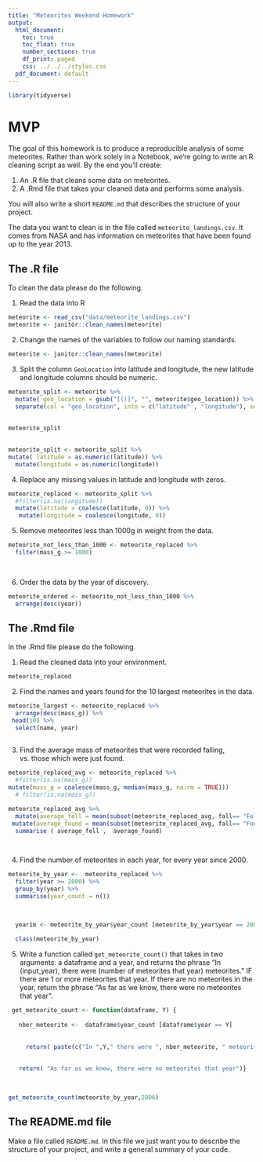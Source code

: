 ```yaml
---
title: "Meteorites Weekend Homework"
output:
  html_document:
    toc: true
    toc_float: true
    number_sections: true
    df_print: paged
    css: ../../../styles.css
  pdf_document: default
---
```

```r
library(tidyverse)
```


# MVP

The goal of this homework is to produce a reproducible analysis of some meteorites. Rather than work solely in a Notebook, we're going to write an R cleaning script as well. By the end you'll create:

1. An .R file that cleans some data on meteorites.
2. A .Rmd file that takes your cleaned data and performs some analysis.

You will also write a short `README.md` that describes the structure of your project.

The data you want to clean is in the file called `meteorite_landings.csv`. It comes from NASA and has information on meteorites that have been found up to the year 2013. 

## The .R file

To clean the data please do the following.

1. Read the data into R
```r
meteorite <- read_csv("data/meteorite_landings.csv") 
meteorite <- janitor::clean_names(meteorite)
```

2. Change the names of the variables to follow our naming standards.
```r
meteorite <- janitor::clean_names(meteorite)
```

3. Split the column `GeoLocation` into latitude and longitude, the new latitude and longitude columns should be numeric.
```r
meteorite_split <- meteorite %>% 
  mutate( geo_location = gsub("[()]", "", meteorite$geo_location)) %>% 
  separate(col = "geo_location", into = c("latitude" , "longitude"), sep = ", ")  
  
  
meteorite_split
  
```


```r
meteorite_split <- meteorite_split %>% 
mutate( latitude = as.numeric(latitude)) %>% 
  mutate(longitude = as.numeric(longitude))

```


4. Replace any missing values in latitude and longitude with zeros.

```r
meteorite_replaced <- meteorite_split %>% 
  #filter(is.na(longitude))
  mutate(latitude = coalesce(latitude, 0)) %>% 
   mutate(longitude = coalesce(longitude, 0)) 

```

5. Remove meteorites less than 1000g in weight from the data.
```r
meteorite_not_less_than_1000 <- meteorite_replaced %>% 
  filter(mass_g >= 1000)
  
  
```

6. Order the data by the year of discovery.
```r
meteorite_ordered <- meteorite_not_less_than_1000 %>% 
  arrange(desc(year))
```


## The .Rmd file

In the .Rmd file please do the following.

1. Read the cleaned data into your environment.

```r
meteorite_replaced

```


2. Find the names and years found for the 10 largest meteorites in the data.
```r

meteorite_largest <- meteorite_replaced %>% 
  arrange(desc(mass_g)) %>% 
 head(10) %>% 
  select(name, year)
  


```


3. Find the average mass of meteorites that were recorded falling, vs. those which were just found.
```r
meteorite_replaced_avg <- meteorite_replaced %>% 
  #filter(is.na(mass_g))
mutate(mass_g = coalesce(mass_g, median(mass_g, na.rm = TRUE)))  
  # filter(is.na(mass_g))

meteorite_replaced_avg %>% 
  mutate(average_fell = mean(subset(meteorite_replaced_avg, fall== "Fell")$ mass_g)) %>% 
 mutate(average_found = mean(subset(meteorite_replaced_avg, fall== "Found")$ mass_g)) %>% 
  summarise ( average_fell ,  average_found) 

  
```

4. Find the number of meteorites in each year, for every year since 2000.

```r
meteorite_by_year <-  meteorite_replaced %>% 
  filter(year >= 2000) %>% 
  group_by(year) %>% 
  summarise(year_count = n())  


 
  year1m <- meteorite_by_year$year_count [meteorite_by_year$year == 2000]
  
  class(meteorite_by_year)

```

5. Write a function called `get_meteorite_count()` that takes in two arguments: a dataframe and a year, and returns the phrase "In (input_year), there were (number of meteorites that year) meteorites." IF there are 1 or more meteorites that year. If there are no meteorites in the year, return the phrase "As far as we know, there were no meteorites that year".

```r
 get_meteorite_count <- function(dataframe, Y) {
   
   nber_meteorite <-  dataframe$year_count [dataframe$year == Y]
   
  
     return( paste(c("In ",Y," there were ", nber_meteorite, " meteorites."), collapse = " "))
  
   
   return( "As far as we know, there were no meteorites that year")}
  
 

get_meteorite_count(meteorite_by_year,2006)


```



## The README.md file

Make a file called `README.md`. In this file we just want you to describe the structure of your project, and write a general summary of your code.

